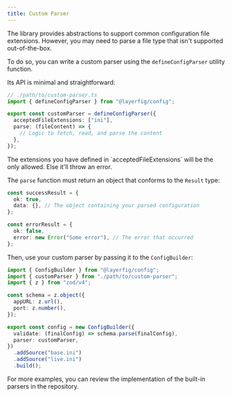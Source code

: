 ```yaml
---
title: Custom Parser
---
```



The library provides abstractions to support common configuration file extensions. However, you may need to parse a file type that isn't supported out-of-the-box.

To do so, you can write a custom parser using the `defineConfigParser` utility function.

Its API is minimal and straightforward:

```ts
// ./path/to/custom-parser.ts
import { defineConfigParser } from "@layerfig/config";

export const customParser = defineConfigParser({
  acceptedFileExtensions: ["ini"],
  parse: (fileContent) => {
    // Logic to fetch, read, and parse the content
  },
});
```

<Aside>
    The extensions you have defined in `acceptedFileExtensions` will be the only allowed. Else it'll throw an error.    
</Aside>

The `parse` function must return an object that conforms to the `Result` type:

```ts
const successResult = {
  ok: true,
  data: {}, // The object containing your parsed configuration
};

const errorResult = {
  ok: false,
  error: new Error("Some error"), // The error that occurred
};
```

Then, use your custom parser by passing it to the `ConfigBuilder`:

```ts {2,12}
import { ConfigBuilder } from "@layerfig/config";
import { customParser } from "./path/to/custom-parser";
import { z } from "zod/v4";

const schema = z.object({
  appURL: z.url(),
  port: z.number(),
});

export const config = new ConfigBuilder({
  validate: (finalConfig) => schema.parse(finalConfig),
  parser: customParser,
})
  .addSource("base.ini")
  .addSource("live.ini")
  .build();
```

<Aside type="tip">
  For more examples, you can review the implementation of the built-in parsers
  in the repository.
</Aside>
